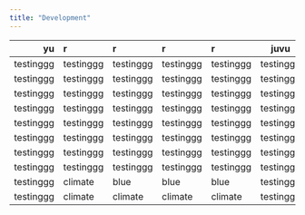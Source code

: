 ```yaml
---
title: "Development"
---
```


| yu        | r         | r         | r         | r         | juvu      | hello     | hello     | hello     | hello     | climatee  |
| --------: | :-------- | :-------- | :-------- | :-------- | --------- | --------- | --------- | --------- | --------- | --------- |
| testinggg | testinggg | testinggg | testinggg | testinggg | testinggg | testinggg | testinggg | testinggg | testinggg | testinggg |
| testinggg | testinggg | testinggg | testinggg | testinggg | testinggg | testinggg | testinggg | testinggg | testinggg | testinggg |
| testinggg | testinggg | testinggg | testinggg | testinggg | testinggg | testinggg | testinggg | testinggg | testinggg | testinggg |
| testinggg | testinggg | testinggg | testinggg | testinggg | testinggg | testinggg | testinggg | testinggg | testinggg | testinggg |
| testinggg | testinggg | testinggg | testinggg | testinggg | testinggg | testinggg | testinggg | testinggg | testinggg | testinggg |
| testinggg | testinggg | testinggg | testinggg | testinggg | testinggg | testinggg | testinggg | testinggg | testinggg | testinggg |
| testinggg | testinggg | testinggg | testinggg | testinggg | testinggg | testinggg | testinggg | testinggg | testinggg | testinggg |
| testinggg | testinggg | testinggg | testinggg | testinggg | testinggg | testinggg | testinggg | testinggg | testinggg | testinggg |
| testinggg | climate   | blue      | blue      | blue      | testinggg | testinggg | testinggg | testinggg | testinggg | testinggg |
| testinggg | climate   | climate   | climate   | climate   | testinggg | testinggg | testinggg | testinggg | testinggg | testinggg |